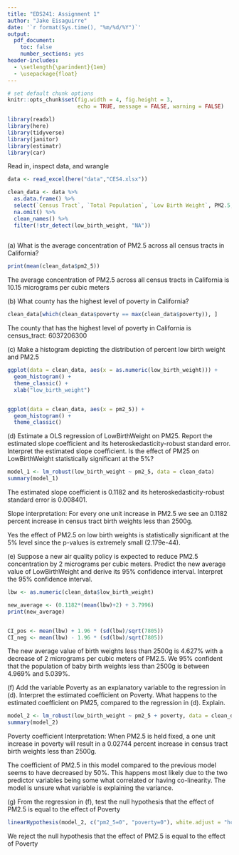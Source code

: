```yaml
---
title: "EDS241: Assignment 1"
author: "Jake Eisaguirre"
date: '`r format(Sys.time(), "%m/%d/%Y")`'
output: 
  pdf_document:
    toc: false
    number_sections: yes
header-includes:
  - \setlength{\parindent}{1em}
  - \usepackage{float}
--- 
```

``` r

# set default chunk options
knitr::opts_chunk$set(fig.width = 4, fig.height = 3, 
                      echo = TRUE, message = FALSE, warning = FALSE)

library(readxl)
library(here)
library(tidyverse)
library(janitor)
library(estimatr)
library(car)

```

\noindent Read in, inspect data, and wrangle
```r
data <- read_excel(here("data","CES4.xlsx"))

clean_data <- data %>% 
  as.data.frame() %>% 
  select(`Census Tract`, `Total Population`, `Low Birth Weight`, PM2.5, Poverty) %>% 
  na.omit() %>% 
  clean_names() %>% 
  filter(!str_detect(low_birth_weight, "NA"))
  


```


\noindent(a) What is the average concentration of PM2.5 across all census tracts in California?
```r
print(mean(clean_data$pm2_5))
```
The average concentration of PM2.5 across all census tracts in California is 10.15 micrograms per cubic meters


\noindent(b) What county has the highest level of poverty in California?
```r
clean_data[which(clean_data$poverty == max(clean_data$poverty)), ]
```
The county that has the highest level of poverty in California is census_tract: 6037206300


\noindent(c) Make a histogram depicting the distribution of percent low birth weight and PM2.5
```r
ggplot(data = clean_data, aes(x = as.numeric(low_birth_weight))) +
  geom_histogram() +
  theme_classic() +
  xlab("low_birth_weight")


ggplot(data = clean_data, aes(x = pm2_5)) +
  geom_histogram() +
  theme_classic()
```

\noindent (d) Estimate a OLS regression of LowBirthWeight on PM25. Report the estimated slope coefficient and its heteroskedasticity-robust standard error. Interpret the estimated slope coefficient. Is the effect of PM25 on LowBirthWeight statistically significant at the 5%?
```r

model_1 <- lm_robust(low_birth_weight ~ pm2_5, data = clean_data)
summary(model_1)

```
The estimated slope coefficient is 0.1182 and its heteroskedasticity-robust standard error is 0.008401. 

Slope interpretation: For every one unit increase in PM2.5 we see an 0.1182 percent increase in census tract birth weights less than 2500g. 

Yes the effect of PM2.5 on low birth weights is statistically significant at the 5% level since the p-values is extremely small (2.179e-44). 


\noindent(e) Suppose a new air quality policy is expected to reduce PM2.5 concentration by 2 micrograms per cubic meters. Predict the new average value of LowBirthWeight and derive its 95% confidence interval. Interpret the 95% confidence interval.
```r
lbw <- as.numeric(clean_data$low_birth_weight)

new_average <- (0.1182*(mean(lbw)+2) + 3.7996)
print(new_average)


CI_pos <- mean(lbw) + 1.96 * (sd(lbw)/sqrt(7805))
CI_neg <- mean(lbw) - 1.96 * (sd(lbw)/sqrt(7805))
```
The new average value of birth weights less than 2500g is 4.627% with a decrease of 2 micrograms per cubic meters of PM2.5. We 95% confident that the population of baby birth weights less than 2500g is between 4.969% and 5.039%. 


\noindent (f) Add the variable Poverty as an explanatory variable to the regression in (d). Interpret the estimated coefficient on Poverty. What happens to the estimated coefficient on PM25, compared to the regression in (d). Explain.
```r
model_2 <- lm_robust(low_birth_weight ~ pm2_5 + poverty, data = clean_data)
summary(model_2)

```
Poverty coefficient Interpretation: When PM2.5 is held fixed, a one unit increase in poverty will result in a 0.02744 percent increase in census tract birth weights less than 2500g.

The coefficient of PM2.5 in this model compared to the previous model seems to have decreased by 50%. This happens most likely due to the two predictor variables being some what correlated or having co-linearity. The model is unsure what variable is explaining the variance. 


\noindent(g) From the regression in (f), test the null hypothesis that the effect of PM2.5 is equal to the effect of Poverty
```r
linearHypothesis(model_2, c("pm2_5=0", "poverty=0"), white.adjust = "hc2")
```
We reject the null hypothesis that the effect of PM2.5 is equal to the effect of Poverty
